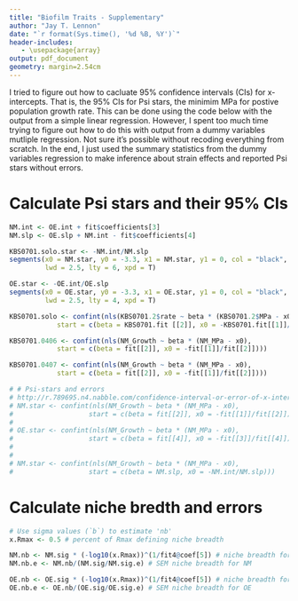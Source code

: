 ```yaml
---
title: "Biofilm Traits - Supplementary"
author: "Jay T. Lennon"
date: "`r format(Sys.time(), '%d %B, %Y')`"
header-includes:
   - \usepackage{array}
output: pdf_document
geometry: margin=2.54cm
---
```


I tried to figure out how to cacluate 95% confidence intervals (CIs) for x-intercepts. 
That is, the 95% CIs for Psi stars, the minimim MPa for postive population growth rate. 
This can be done using the code below with the output from a simple linear regression. 
However, I spent too much time trying to figure out how to do this with output from 
a dummy variables mutliple regression.
Not sure it's possible without recoding everything from scratch.
In the end, I just used the summary statistics from the dummy variables regression to
make inference about strain effects and reported Psi stars without errors. 

# Calculate Psi stars and their 95% CIs
```r

NM.int <- OE.int + fit$coefficients[3]
NM.slp <- OE.slp + NM.int - fit$coefficients[4]

KBS0701.solo.star <- -NM.int/NM.slp
segments(x0 = NM.star, y0 = -3.3, x1 = NM.star, y1 = 0, col = "black", 
         lwd = 2.5, lty = 6, xpd = T)

OE.star <- -OE.int/OE.slp
segments(x0 = OE.star, y0 = -3.3, x1 = OE.star, y1 = 0, col = "black", 
         lwd = 2.5, lty = 4, xpd = T)

KBS0701.solo <- confint(nls(KBS0701.2$rate ~ beta * (KBS0701.2$MPa - x0), 
            start = c(beta = KBS0701.fit [[2]], x0 = -KBS0701.fit[[1]]/KBS0701.fit[[2]])))

KBS0701.0406 <- confint(nls(NM_Growth ~ beta * (NM_MPa - x0), 
            start = c(beta = fit[[2]], x0 = -fit[[1]]/fit[[2]])))

KBS0701.0407 <- confint(nls(NM_Growth ~ beta * (NM_MPa - x0), 
            start = c(beta = fit[[2]], x0 = -fit[[1]]/fit[[2]])))

# # Psi-stars and errors
# http://r.789695.n4.nabble.com/confidence-interval-or-error-of-x-intercept-of-a-linear-regression-td876616.html
# NM.star <- confint(nls(NM_Growth ~ beta * (NM_MPa - x0), 
#                   start = c(beta = fit[[2]], x0 = -fit[[1]]/fit[[2]])))
# 
# OE.star <- confint(nls(NM_Growth ~ beta * (NM_MPa - x0), 
#                   start = c(beta = fit[[4]], x0 = -fit[[3]]/fit[[4]])))
# 
# 
# NM.star <- confint(nls(NM_Growth ~ beta * (NM_MPa - x0), 
#                   start = c(beta = NM.slp, x0 = -NM.int/NM.slp))) 
```

# Calculate niche bredth and errors
```r
# Use sigma values (`b`) to estimate 'nb'
x.Rmax <- 0.5 # percent of Rmax defining niche breadth

NM.nb <- NM.sig * (-log10(x.Rmax))^(1/fit4@coef[5]) # niche breadth for NM
NM.nb.e <- NM.nb/(NM.sig/NM.sig.e) # SEM niche breadth for NM

OE.nb <- OE.sig * (-log10(x.Rmax))^(1/fit4@coef[5]) # niche breadth for OE
OE.nb.e <- OE.nb/(OE.sig/OE.sig.e) # SEM niche breadth for OE
```

